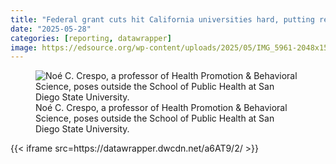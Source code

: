 ```yaml
---
title: "Federal grant cuts hit California universities hard, putting research in limbo"
date: "2025-05-28"
categories: [reporting, datawrapper]
image: https://edsource.org/wp-content/uploads/2025/05/IMG_5961-2048x1536.jpg
---
```


![Noé C. Crespo, a professor of Health Promotion & Behavioral Science, poses outside the School of Public Health at San Diego State University.](https://edsource.org/wp-content/uploads/2025/05/IMG_5961-2048x1536.jpg)

{{< iframe src=https://datawrapper.dwcdn.net/a6AT9/2/ >}}



